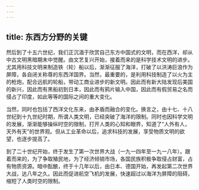 ```yaml
---
---
---
```

title: 东西方分野的关键
---




然后到了十五六世纪，我们正沉湎于欣赏自己东方中国式的文明，而在西洋，却从中古文明黑暗期末中觉醒。由文艺复兴开始，接着而来的是科学技术文明的进步。尤其用科技文明来制造铁（轮）船以后，渐渐征服了海洋，打破了以洪涛巨浪作为屏障，各自闭关称尊的东西洋国界。当然，最重要的，是利用科技制造了以火为主的枪炮，配合远航的轮船，带动工商业进步的新文明。因此而有新大陆发现后美国的新兴，因此而有黑船初到日本，因此而有鸦片输入中国，因此而有假贸易之名而侵占了印度，如此等等的国际之间的重大变化。

当然，同时也包括了西洋文化东来，由矛盾而融合的变化。换言之，由十七、十八世纪到十九世纪时期，所谓人类文明，已经突破了海洋的限制。同时也因科学文明的发展，渐渐能够操纵时空的限制，打开人类的心知和眼界，知道了“人外有人，天外有天”的世界观。但从工业革命以后，追求科技的发展，享受物质文明的欲望，也逐步提高了。

到了二十世纪开始，终于发生了第一次世界大战（一九一四年至一九一八年）。跟着而来的，为了争取殖民地，为了经济倾销市场，各国民族积极争取侵占财富，占有物质资源。暗中酝酿，终于十几年以后，由日本、德国开始，再发起第二次世界大战，达八年之久。因此而促进航空飞机的发展，快速超过以海洋为屏障的阻碍，缩短了人类时空的限制。